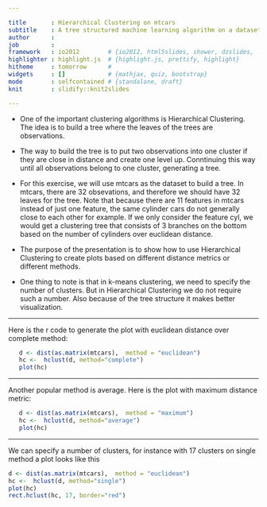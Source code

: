 ```yaml
--- 

title       : Hierarchical Clustering on mtcars
subtitle    : A tree structured machine learning algorithm on a dataset
author      : 
job         : 
framework   : io2012        # {io2012, html5slides, shower, dzslides, ...}
highlighter : highlight.js  # {highlight.js, prettify, highlight}
hitheme     : tomorrow      # 
widgets     : []            # {mathjax, quiz, bootstrap}
mode        : selfcontained # {standalone, draft}
knit        : slidify::knit2slides  

---
```


* One of the important clustering algorithms is Hierarchical Clustering. The idea is to build a tree where the leaves of the trees are observations.


* The way to build the tree is to put two observations into one cluster if they are close in distance and create one level up. Conntinuing this way until all observations belong to one cluster, generating a tree.


* For this exercise, we will use mtcars as the dataset to build a tree. In mtcars, there are 32 obsevations, and therefore we should have 32 leaves for the tree. Note that because there are 11 features in mtcars instead of just one feature, the same cylinder cars do not generally close to each other for example. If we only consider the feature cyl, we would get a clustering tree that consists of 3 branches on the bottom based on the number of cylinders over euclidean distance.

* The purpose of the presentation is to show how to use Hierarchical Clustering to create plots based on different distance metrics or different methods.

* One thing to note is that in k-means clustering, we need to specify the number of clusters. But in Hierarchical Clustering we do not require such a number. Also because of the tree structure it makes better visualization.

---

Here is the r code to generate the plot with euclidean distance over complete method:

```r
   d <- dist(as.matrix(mtcars),  method = "euclidean")
   hc <-  hclust(d, method="complete") 
   plot(hc)
```

--- 

Another popular method is average. Here is the plot with maximum distance metric:

```r
   d <- dist(as.matrix(mtcars),  method = "maximum")
   hc <-  hclust(d, method="average") 
   plot(hc)
```

---

We can specify a number of clusters, for instance with 17 clusters on single method a plot looks like this

```r
d <- dist(as.matrix(mtcars),  method = "euclidean")
hc <-  hclust(d, method="single") 
plot(hc)
rect.hclust(hc, 17, border="red")

```


